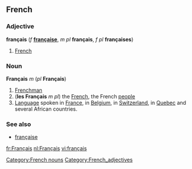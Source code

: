 ==French==
===Adjective===
'''français''' (''f'' '''[[française]]''', ''m pl'' '''français''', ''f pl'' '''françaises''')

#[[French]]

===Noun===
'''Français''' ''m'' (''pl'' '''Français''')

#[[Frenchman]]
#('''les Français''' ''m pl'') the [[French]], the French [[people]]
#[[Language]] spoken in [[France]], in [[Belgium]], in [[Switzerland]], in [[Quebec]] and several African countries.

===See also===
*[[française]]

[[fr:Français]]
[[nl:Français]]
[[vi:français]]

[[Category:French nouns]]
[[Category:French_adjectives]]